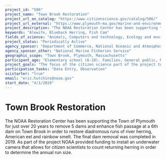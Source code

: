 ```yaml
---
project_id: "506"
project_name: "Town Brook Restoration"
project_url_on_catalog: "https://www.citizenscience.gov/catalog/506/"
project_url_external: "https://www.plymouth-ma.gov/marine-and-environmental-affairs/pages/town-brook-herring-information"
project_description: "The NOAA Restoration Center has been supporting the Town of Plymouth for just over 20 years to remove 5 dams and enhance fish passage at a 6th dam on Town Brook in order to restore diadromous runs of river herring, American eel and rainbow smelt.  The final dam removal was completed in 2019.  As part of the project NOAA provided funding to install an underwater camera that allows for citizen scientists to count returning herring in order to determine the annual run size."
keywords: "Alewife, Blueback Herring, Fish Cam"
fields_of_science: "Animals, Computers and technology, Ecology and environment, Education, Nature and outdoors"
project_status: "Periodically Active"
agency_sponsor: "Department of Commerce, National Oceanic and Atmospheric Administration (NOAA)"
agency_sponsor_other: "National Marine Fisheries Service"
geographic_scope: "Town Brook, Plymouth, Massachusetts"
participant_age: "Elementary school (6-10), Families, General public, Middle school (11-13), Targeted group, Youth/teen (up to 17)"
project_goals: "The focus of the citizen science part of the project to enable the public anywhere in the world to participate in the annual counting of herring on Town Brook.   Through increased public participation our goal to increase the national interest in restoring migratory fish runs that have been impacted to made made blockages such as dams, bridges and culverts."
participation_tasks: "Data Entry, Observation"
scistarter: "true"
email: "eric.hutchins@noaa.gov"
start_date: "4/1/2019"
---
```


# Town Brook Restoration

The NOAA Restoration Center has been supporting the Town of Plymouth for just over 20 years to remove 5 dams and enhance fish passage at a 6th dam on Town Brook in order to restore diadromous runs of river herring, American eel and rainbow smelt.  The final dam removal was completed in 2019.  As part of the project NOAA provided funding to install an underwater camera that allows for citizen scientists to count returning herring in order to determine the annual run size.
